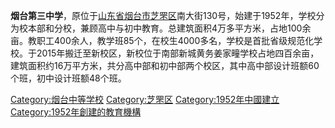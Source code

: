 '''烟台第三中学'''，原位于[[山东省|山东省]][[烟台市|烟台市]][[芝罘区|芝罘区]]南大街130号，始建于1952年，学校分为校本部和分校，兼顾高中与初中教育。总建筑面积4万多平方米，占地100余亩。教职工400余人，教学班85个，在校生4000多名，学校是首批省级规范化学校。于2015年搬迁至新校区，新校位于南部新城黄务姜家疃学校占地四百余亩，建筑面积约16万平方米，共分高中部和初中部两个校区，其中高中部设计班额60个班，初中设计班额48个班。

[[Category:烟台中等学校|Category:烟台中等学校]]
[[Category:芝罘区|Category:芝罘区]]
[[Category:1952年中國建立|Category:1952年中國建立]]
[[Category:1952年創建的教育機構|Category:1952年創建的教育機構]]